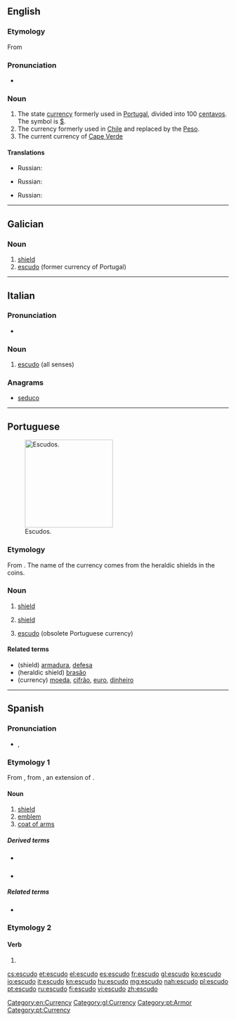 ==English==
{{wikipedia}}
===Etymology===
From {{etyl|pt|es}} {{term|escudo|lang=pt||shield}}

===Pronunciation===
* {{rhymes|uːdəʊ}}

===Noun===
{{en-noun}}

# The state [[currency]] formerly used in [[Portugal]], divided into 100 [[centavos]]. The symbol is [[$]].
# The currency formerly used in [[Chile]] and replaced by the [[Peso]].
# The current currency of [[Cape Verde]]

====Translations====
{{trans-top|former currency of Portugal}}
{{trans-mid}}
* Russian: {{t|ru|эскудо|m|tr=eskúdo|sc=Cyrl}}
{{trans-bottom}}

{{trans-top|former currency of Portugal}}
{{trans-mid}}
* Russian: {{t|ru|эскудо|m|tr=eskúdo|sc=Cyrl}}
{{trans-bottom}}

{{trans-top|currency of Cape Verde}}
{{trans-mid}}
* Russian: {{t|ru|эскудо|m|tr=eskúdo|sc=Cyrl}}
{{trans-bottom}}

[[Category:en:Currency]]
----

==Galician==

===Noun===
{{gl-noun|m}}

# [[shield]]
# [[#English|escudo]] (former currency of Portugal)

[[Category:gl:Currency]]

----

==Italian==

===Pronunciation===
* {{rhymes|udo|lang=it}}

===Noun===
{{it-noun|escud|m|o|i}}

# [[#English|escudo]] (all senses)

===Anagrams===
* [[seduco#Italian|seduco]]

----

==Portuguese==
[[Image:ShieldsLHist.JPG|thumb|x200px|Escudos.]]

===Etymology===
From {{etyl|la|pt}} {{term|scutum|lang=la}}. The name of the currency comes from the heraldic shields in the coins.

===Noun===
{{pt-noun|m|s}}

# [[shield]]
# {{context|heraldry|lang=pt}} [[shield]]
# [[escudo#English|escudo]] (obsolete Portuguese currency)

====Related terms====
* (shield) [[armadura]], [[defesa]]
* (heraldic shield) [[brasão]]
* (currency) [[moeda]], [[cifrão]], [[euro]], [[dinheiro]]

[[Category:pt:Armor]]
[[Category:pt:Currency]]

----

==Spanish==

===Pronunciation===
* {{IPA|/es.ˈku.ðo/|lang=es}}, {{X-SAMPA|/es."ku.Do/|lang=es}}

===Etymology 1===
From {{etyl|la|es}} {{term|scutum|scūtum|lang=la}}, from {{etyl|ine-pro|es}} {{recons|skei-||to cut, split|lang=ine-pro}}, an extension of {{etyl|ine-pro|es}} {{recons|sek-||to cut|lang=ine-pro}}.

====Noun====
{{es-noun|m}}

# [[shield]]
# [[emblem]]
# [[coat of arms]]

=====Derived terms=====
* {{l|es|escudar}} {{pos_v}}
* {{l|es|escudillo|g=m}}

=====Related terms=====
* {{l|es|escudero}}

===Etymology 2===

====Verb====
{{es-verb-form|escudar}}

# {{es-verb form of|ending=ar|mood=indicative|tense=present|pers=1|number=singular|escudar}}

[[cs:escudo]]
[[et:escudo]]
[[el:escudo]]
[[es:escudo]]
[[fr:escudo]]
[[gl:escudo]]
[[ko:escudo]]
[[io:escudo]]
[[it:escudo]]
[[kn:escudo]]
[[hu:escudo]]
[[mg:escudo]]
[[nah:escudo]]
[[pl:escudo]]
[[pt:escudo]]
[[ru:escudo]]
[[fi:escudo]]
[[vi:escudo]]
[[zh:escudo]]